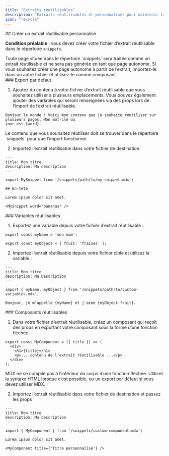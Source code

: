 ```yaml
---
title: "Extraits réutilisables"
description: "Extraits réutilisables et personnalisés pour maintenir la cohérence du contenu"
icon: "recycle"
---
```



<SnippetIntro />


<div id="creating-a-custom-snippet">
  ## Créer un extrait réutilisable personnalisé
</div>

**Condition préalable** : vous devez créer votre fichier d’extrait réutilisable dans le répertoire `snippets`.

<Note>
  Toute page située dans le répertoire `snippets` sera traitée comme un extrait réutilisable et ne sera pas
  générée en tant que page autonome. Si vous souhaitez créer une page autonome
  à partir de l’extrait, importez-le dans un autre fichier et utilisez-le comme
  composant.
</Note>

<div id="default-export">
  ### Export par défaut
</div>

1. Ajoutez du contenu à votre fichier d’extrait réutilisable que vous souhaitez utiliser à plusieurs
   emplacements. Vous pouvez également ajouter des variables qui seront renseignées via des props
   lors de l’import de l’extrait réutilisable.

```mdx snippets/my-snippet.mdx
Bonjour le monde ! Voici mon contenu que je souhaite réutiliser sur plusieurs pages. Mon mot-clé du
jour est {word}.
```

<Warning>
  Le contenu que vous souhaitez réutiliser doit se trouver dans le répertoire `snippets`
  pour que l’import fonctionne.
</Warning>

2. Importez l’extrait réutilisable dans votre fichier de destination.

```mdx destination-file.mdx
---
title: Mon titre
description: Ma description
---

import MySnippet from '/snippets/path/to/my-snippet.mdx';

## En-tête

Lorem ipsum dolor sit amet.

<MySnippet word="bananas" />
```


<div id="reusable-variables">
  ### Variables réutilisables
</div>

1. Exportez une variable depuis votre fichier d’extrait réutilisable :

```mdx snippets/path/to/custom-variables.mdx
export const myName = 'mon nom';

export const myObject = { fruit: 'fraises' };
```

2. Importez l’extrait réutilisable depuis votre fichier cible et utilisez la variable :

```mdx destination-file.mdx
---
title: Mon titre
description: Ma Description
---

import { myName, myObject } from '/snippets/path/to/custom-variables.mdx';

Bonjour, je m'appelle {myName} et j'aime {myObject.fruit}.
```


<div id="reusable-components">
  ### Composants réutilisables
</div>

1. Dans votre fichier d’extrait réutilisable, créez un composant qui reçoit des props en exportant
   votre composant sous la forme d’une fonction fléchée.

```mdx snippets/custom-component.mdx
export const MyComponent = ({ title }) => (
  <div>
    <h1>{title}</h1>
    <p>... contenu de l'extrait réutilisable ...</p>
  </div>
);
```

<Warning>
  MDX ne se compile pas à l’intérieur du corps d’une fonction fléchée. Utilisez la syntaxe HTML
  lorsque c’est possible, ou un export par défaut si vous devez utiliser MDX.
</Warning>

2. Importez l’extrait réutilisable dans votre fichier de destination et passez les props

```mdx destination-file.mdx
---
title: Mon titre
description: Ma description
---

import { MyComponent } from '/snippets/custom-component.mdx';

Lorem ipsum dolor sit amet.

<MyComponent title={'Titre personnalisé'} />
```
